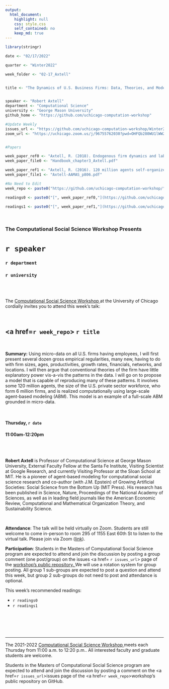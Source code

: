 ```yaml
---
output:
  html_document:
    highlight: null
    css: style.css
    self_contained: no
    keep_md: true
---
```


```r
library(stringr)

date <- "02/17/2022"

quarter <- "Winter2022"

week_folder <- "02-17_Axtell"


title <- "The Dynamics of U.S. Business Firms: Data, Theories, and Models"


speaker <- "Robert Axtell"
department <- "Computational Science"
university <- "George Mason University"
github_home <- "https://github.com/uchicago-computation-workshop"

#Update Weekly
issues_url <- "https://github.com/uchicago-computation-workshop/Winter2022/issues/6"
zoom_url <- "https://uchicago.zoom.us/j/96755762030?pwd=OHFQb280WU1lWWZib0RGUVZMdG43UT09"


#Papers

week_paper_ref0 <- "Axtell, R. (2018). Endogenous firm dynamics and labor flows via heterogeneous agents. In Handbook of computational economics (Vol. 4, pp. 157-213). Elsevier."
week_paper_file0 <- "Handbook_chapter3_Axtell.pdf"

week_paper_ref1 <- "Axtell, R. (2016). 120 million agents self-organize into 6 million firms: A model of the US private sector. In Proceedings of the 2016 International Conference on Autonomous Agents & Multiagent Systems (pp. 806-816)."
week_paper_file1 <- "Axtell-AAMAS_p806.pdf"

#No Need to Edit
week_repo <- paste0("https://github.com/uchicago-computation-workshop/",quarter,"/tree/master/",week_folder)

readings0 <- paste0("[", week_paper_ref0,"](https://github.com/uchicago-computation-workshop/",quarter,"/blob/master/", week_folder,"/",week_paper_file0,")")

readings1 <- paste0("[", week_paper_ref1,"](https://github.com/uchicago-computation-workshop/",quarter,"/blob/master/", week_folder,"/",week_paper_file1,")")

```



<br>

<h3 class=pfblock-header> The Computational Social Science Workshop Presents </h3>

<h1 class=pfblock-header3> `r speaker`</h1>
<h3 class=pfblock-header3> `r department` </h3>
<h3 class=pfblock-header3> `r university` </h3>

<br><br>



<p class=pfblock-header3>The <a href="https://macss.uchicago.edu/content/computation-workshop"> Computational Social Science Workshop </a> at the University of Chicago cordially invites you to attend this week's talk:</p>



<br>

<div class=pfblock-header3>
<h2 class=pfblock-header>
  <a href=`r week_repo`> `r title` </a>
</h2>

<br>
</div>



<p class=footertext2>

**Summary:** Using micro-data on all U.S. firms having employees, I will first present several dozen gross empirical regularities, many new, having to do with firm sizes, ages, productivities, growth rates, financials, networks, and locations. I will then argue that conventional theories of the firm have little explanatory power vis-a-vis the patterns in the data. I will go on to propose a model that is capable of reproducing many of these patterns. It involves some 120 million agents, the size of the U.S. private sector workforce, who form 6 million firms, and is realized computationally using large-scale agent-based modeling (ABM). This model is an example of a full-scale ABM grounded in micro-data.


</p>

<br>

<h4 class=pfblock-header3> Thursday, `r date` </h4>
<h4 class=pfblock-header3> 11:00am-12:20pm </h4>

<br><br>

<p class=footertext2>

**Robert Axtell** is Professor of Computational Science at George Mason University, External Faculty Fellow at the Santa Fe Institute, Visiting Scientist at Google Research, and currently Visiting Professor at the Sloan School at MIT. He is a pioneer of agent-based modeling for computational social science research and co-author (with J.M. Epstein) of Growing Artificial Societies: Social Science from the Bottom Up (MIT Press). His research has been published in Science, Nature, Proceedings of the National Academy of Sciences, as well as in leading field journals like the American Economic Review, Computational and Mathematical Organization Theory, and Sustainability Science.

</p>

<br>

<p class=footertext2>

**Attendance**: The talk will be held virtually on Zoom. Students are still welcome to come in-person to room 295 of 1155 East 60th St to listen to the virtual talk. Please join via Zoom ([link](`r zoom_url`)).

</p>

<p class=footertext2>

**Participation**: Students in the Masters of Computational Social Science program are expected to attend and join the discussion by posting a group comment (one post/group) on the issues <a href= `r issues_url`> page </a> of the <a href="https://github.com/uchicago-computation-workshop"> workshop's public repository. </a> We will use a rotation system for group posting. All group 1 sub-groups are expected to post a question and attend this week, but group 2 sub-groups do not need to post and attendance is optional.

This week's recommended readings:

- `r readings0`
- `r readings1`

<br>

<br><br>

---

<p class=footertext> The 2021-2022 <a href="https://macss.uchicago.edu/content/computation-workshop"> Computational Social Science Workshop </a> meets each Thursday from 11:00 a.m. to 12:20 p.m.. All interested faculty and graduate students are welcome.</p>



<p class=footertext>Students in the Masters of Computational Social Science program are expected to attend and join the discussion by posting a comment on the <a href=`r issues_url`>issues page</a> of the <a href=`r week_repo`>workshop's public repository on GitHub.</a></p>
